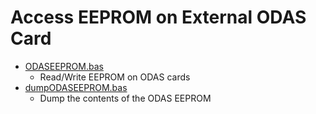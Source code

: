 = Access EEPROM on External ODAS Card =

* [https://github.com/land-boards/RasPiPico/blob/main/PicoMite_MMBASIC/PicoMite_VGA/Land%20Boards%20BASIC%20Programs/lbcards/ODAS_EEPROM/ODASEEPROM.bas ODASEEPROM.bas]
** Read/Write EEPROM on ODAS cards
* [https://github.com/land-boards/RasPiPico/blob/main/PicoMite_MMBASIC/PicoMite_VGA/Land%20Boards%20BASIC%20Programs/lbcards/ODAS_EEPROM/dumpODASEEPROM.bas dumpODASEEPROM.bas]
** Dump the contents of the ODAS EEPROM
